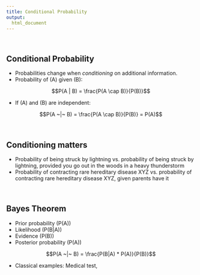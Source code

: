 ```yaml
---  
title: Conditional Probability
output: 
  html_document
---
```


&nbsp;

## Conditional Probability

* Probabilities change when _conditioning_ on additional information.
* Probability of \(A\) given \(B\):

$$P(A | B) = \frac{P(A \cap B)}{P(B)}$$


* If \(A\) and \(B\) are independent:

$$P(A ~|~ B) = \frac{P(A \cap B)}{P(B)} = P(A)$$

&nbsp;

## Conditioning matters

* Probability of being struck by lightning vs. probability of being struck by lightning, provided you go out in the woods in a heavy thunderstorm
* Probability of contracting rare hereditary disease XYZ vs. probability of contracting rare hereditary disease XYZ, given parents have it

&nbsp;

## Bayes Theorem

* Prior probability \(P(A)\)
* Likelihood \(P(B|A)\)
* Evidence \(P(B)\)
* Posterior probability \(P(A)\)

$$P(A ~|~ B) = \frac{P(B|A) * P(A)}{P(B)}$$

* Classical examples: Medical test,

&nbsp;

